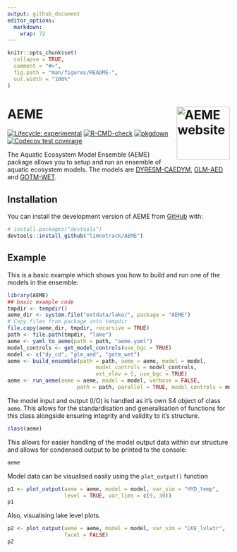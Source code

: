 ```yaml
---
output: github_document
editor_options: 
  markdown: 
    wrap: 72
---
```


<!-- README.md is generated from README.Rmd. Please edit that file -->

```r
knitr::opts_chunk$set(
  collapse = TRUE,
  comment = "#>",
  fig.path = "man/figures/README-",
  out.width = "100%"
)
```

# AEME <a href="https://expert-guide-29ve1vw.pages.github.io/"><img src="man/figures/logo.png" align="right" height="120" alt="AEME website" /></a>

<!-- badges: start -->

[![Lifecycle:
experimental](https://img.shields.io/badge/lifecycle-experimental-orange.svg)](https://lifecycle.r-lib.org/articles/stages.html#experimental)
[![R-CMD-check](https://github.com/limnotrack/AEME/actions/workflows/R-CMD-check.yaml/badge.svg)](https://github.com/limnotrack/AEME/actions/workflows/R-CMD-check.yaml)
[![pkgdown](https://github.com/limnotrack/AEME/actions/workflows/pkgdown.yaml/badge.svg)](https://github.com/limnotrack/AEME/actions/workflows/pkgdown.yaml)
[![Codecov test
coverage](https://codecov.io/gh/limnotrack/AEME/branch/main/graph/badge.svg)](https://app.codecov.io/gh/limnotrack/AEME?branch=main)

<!-- badges: end -->

The Aquatic Ecosystem Model Ensemble (AEME) package allows you to setup
and run an ensemble of aquatic ecosystem models. The models are
[DYRESM-CAEDYM](), [GLM-AED]() and [GOTM-WET]().

## Installation

You can install the development version of AEME from
[GitHub](https://github.com/) with:

``` r
# install.packages("devtools")
devtools::install_github("limnotrack/AEME")
```

## Example

This is a basic example which shows you how to build and run one of the
models in the ensemble:

```r
library(AEME)
## basic example code
tmpdir <- tempdir()
aeme_dir <- system.file("extdata/lake/", package = "AEME")
# Copy files from package into tempdir
file.copy(aeme_dir, tmpdir, recursive = TRUE)
path <- file.path(tmpdir, "lake")
aeme <- yaml_to_aeme(path = path, "aeme.yaml")
model_controls <- get_model_controls(use_bgc = TRUE)
model <- c("dy_cd", "glm_aed", "gotm_wet")
aeme <- build_ensemble(path = path, aeme = aeme, model = model,
                            model_controls = model_controls,
                            ext_elev = 5, use_bgc = TRUE)
aeme <- run_aeme(aeme = aeme, model = model, verbose = FALSE, 
                      path = path, parallel = TRUE, model_controls = model_controls)
```

The model input and output (I/O) is handled as it's own S4 object of
class `aeme`. This allows for the standardisation and generalisation of
functions for this class alongside ensuring integrity and validity to
it's structure.

```r
class(aeme)
```

This allows for easier handling of the model output data within our
structure and allows for condensed output to be printed to the console:

```r
aeme
```

Model data can be visualised easily using the `plot_output()` function

```r
p1 <- plot_output(aeme = aeme, model = model, var_sim = "HYD_temp", 
                  level = TRUE, var_lims = c(9, 30))
p1


```
Also, visualising lake level plots.

```r
p2 <- plot_output(aeme = aeme, model = model, var_sim = "LKE_lvlwtr",
                  facet = FALSE)
p2

```

